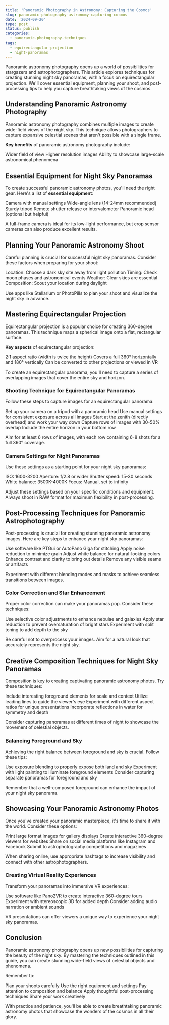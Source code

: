 ```yaml
---
title: 'Panoramic Photography in Astronomy: Capturing the Cosmos'
slug: panoramic-photography-astronomy-capturing-cosmos
date: '2024-09-20'
type: post
status: publish
categories:
  - panoramic-photography-techniques
tags:
  - equirectangular-projection
  - night-panoramas
---
```


Panoramic astronomy photography opens up a world of possibilities for stargazers and astrophotographers. This article explores techniques for creating stunning night sky panoramas, with a focus on equirectangular projection. We'll cover essential equipment, planning your shoot, and post-processing tips to help you capture breathtaking views of the cosmos.

## Understanding Panoramic Astronomy Photography

Panoramic astronomy photography combines multiple images to create wide-field views of the night sky. This technique allows photographers to capture expansive celestial scenes that aren't possible with a single frame.

**Key benefits** of panoramic astronomy photography include:

Wider field of view
Higher resolution images
Ability to showcase large-scale astronomical phenomena

## Essential Equipment for Night Sky Panoramas

To create successful panoramic astronomy photos, you'll need the right gear. Here's a list of **essential equipment**:

Camera with manual settings
Wide-angle lens (14-24mm recommended)
Sturdy tripod
Remote shutter release or intervalometer
Panoramic head (optional but helpful)

A full-frame camera is ideal for its low-light performance, but crop sensor cameras can also produce excellent results.

## Planning Your Panoramic Astronomy Shoot

Careful planning is crucial for successful night sky panoramas. Consider these factors when preparing for your shoot:

Location: Choose a dark sky site away from light pollution
Timing: Check moon phases and astronomical events
Weather: Clear skies are essential
Composition: Scout your location during daylight

Use apps like Stellarium or PhotoPills to plan your shoot and visualize the night sky in advance.

## Mastering Equirectangular Projection

Equirectangular projection is a popular choice for creating 360-degree panoramas. This technique maps a spherical image onto a flat, rectangular surface.

**Key aspects** of equirectangular projection:

2:1 aspect ratio (width is twice the height)
Covers a full 360° horizontally and 180° vertically
Can be converted to other projections or viewed in VR

To create an equirectangular panorama, you'll need to capture a series of overlapping images that cover the entire sky and horizon.

### Shooting Technique for Equirectangular Panoramas

Follow these steps to capture images for an equirectangular panorama:

Set up your camera on a tripod with a panoramic head
Use manual settings for consistent exposure across all images
Start at the zenith (directly overhead) and work your way down
Capture rows of images with 30-50% overlap
Include the entire horizon in your bottom row

Aim for at least 6 rows of images, with each row containing 6-8 shots for a full 360° coverage.

### Camera Settings for Night Panoramas

Use these settings as a starting point for your night sky panoramas:

ISO: 1600-3200
Aperture: f/2.8 or wider
Shutter speed: 15-30 seconds
White balance: 3500K-4000K
Focus: Manual, set to infinity

Adjust these settings based on your specific conditions and equipment. Always shoot in RAW format for maximum flexibility in post-processing.

## Post-Processing Techniques for Panoramic Astrophotography

Post-processing is crucial for creating stunning panoramic astronomy images. Here are key steps to enhance your night sky panoramas:

Use software like PTGui or AutoPano Giga for stitching
Apply noise reduction to minimize grain
Adjust white balance for natural-looking colors
Enhance contrast and clarity to bring out details
Remove any visible seams or artifacts

Experiment with different blending modes and masks to achieve seamless transitions between images.

### Color Correction and Star Enhancement

Proper color correction can make your panoramas pop. Consider these techniques:

Use selective color adjustments to enhance nebulae and galaxies
Apply star reduction to prevent oversaturation of bright stars
Experiment with split toning to add depth to the sky

Be careful not to overprocess your images. Aim for a natural look that accurately represents the night sky.

## Creative Composition Techniques for Night Sky Panoramas

Composition is key to creating captivating panoramic astronomy photos. Try these techniques:

Include interesting foreground elements for scale and context
Utilize leading lines to guide the viewer's eye
Experiment with different aspect ratios for unique presentations
Incorporate reflections in water for symmetry and depth

Consider capturing panoramas at different times of night to showcase the movement of celestial objects.

### Balancing Foreground and Sky

Achieving the right balance between foreground and sky is crucial. Follow these tips:

Use exposure blending to properly expose both land and sky
Experiment with light painting to illuminate foreground elements
Consider capturing separate panoramas for foreground and sky

Remember that a well-composed foreground can enhance the impact of your night sky panorama.

## Showcasing Your Panoramic Astronomy Photos

Once you've created your panoramic masterpiece, it's time to share it with the world. Consider these options:

Print large format images for gallery displays
Create interactive 360-degree viewers for websites
Share on social media platforms like Instagram and Facebook
Submit to astrophotography competitions and magazines

When sharing online, use appropriate hashtags to increase visibility and connect with other astrophotographers.

### Creating Virtual Reality Experiences

Transform your panoramas into immersive VR experiences:

Use software like Pano2VR to create interactive 360-degree tours
Experiment with stereoscopic 3D for added depth
Consider adding audio narration or ambient sounds

VR presentations can offer viewers a unique way to experience your night sky panoramas.

## Conclusion

Panoramic astronomy photography opens up new possibilities for capturing the beauty of the night sky. By mastering the techniques outlined in this guide, you can create stunning wide-field views of celestial objects and phenomena.

Remember to:

Plan your shoots carefully
Use the right equipment and settings
Pay attention to composition and balance
Apply thoughtful post-processing techniques
Share your work creatively

With practice and patience, you'll be able to create breathtaking panoramic astronomy photos that showcase the wonders of the cosmos in all their glory.
